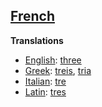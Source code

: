 ==[[French]]==

'''Translations'''

*[[English]]: [[three]]
*[[Greek]]: [[treis]], [[tria]]
*[[Italian]]: [[tre]]
*[[Latin]]: [[tres]]